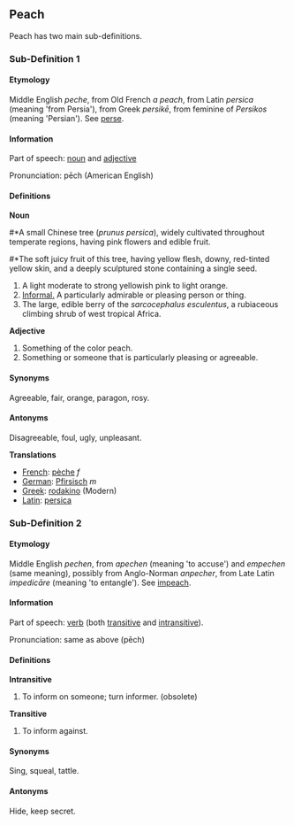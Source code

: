 ==Peach==

Peach has two main sub-definitions.

===Sub-Definition 1===

====Etymology====

Middle English <i>peche</i>, from Old French <i>a peach</i>, from Latin <i>persica</i> (meaning 'from Persia'), from Greek <i>persikē</i>, from feminine of <i>Persikos</i> (meaning 'Persian'). See [[perse]].

====Information====

Part of speech: [[noun]] and [[adjective]]

Pronunciation: pēch (American English)

====Definitions====

<b>Noun</b>

#*A small Chinese tree (<i>prunus persica</i>), widely cultivated throughout temperate regions, having pink flowers and edible fruit.
#*The soft juicy fruit of this tree, having yellow flesh, downy, red-tinted yellow skin, and a deeply sculptured stone containing a single seed.
#A light moderate to strong yellowish pink to light orange.
#<u>Informal.</u> A particularly admirable or pleasing person or thing.
#The large, edible berry of the <i>sarcocephalus esculentus</i>, a rubiaceous climbing shrub of west tropical Africa.

<b>Adjective</b>

#Something of the color peach.
#Something or someone that is particularly pleasing or agreeable.

====Synonyms====

Agreeable, fair, orange, paragon, rosy.

====Antonyms====

Disagreeable, foul, ugly, unpleasant.

'''Translations'''

*[[French]]: [[pèche]] ''f''
*[[German]]: [[Pfirsisch]] ''m''
*[[Greek]]: [[rodakino]] (Modern)
*[[Latin]]: [[persica]]

===Sub-Definition 2===

====Etymology====

Middle English <i>pechen</i>, from <i>apechen</i> (meaning 'to accuse') and <i>empechen</i> (same meaning), possibly from Anglo-Norman <i>anpecher</i>, from Late Latin <i>impedicāre</i> (meaning 'to entangle'). See [[impeach]].

====Information====

Part of speech: [[verb]] (both [[transitive]] and [[intransitive]]).

Pronunciation: same as above (pēch)

====Definitions====

<b>Intransitive</b>

#To inform on someone; turn informer. (obsolete)

<b>Transitive</b>

#To inform against.

====Synonyms====

Sing, squeal, tattle.

====Antonyms====

Hide, keep secret.